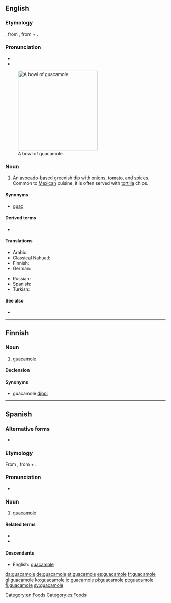 {{also|Guacamole}}
==English==
{{wikipedia}}

===Etymology===
{{bor|en|es|guacamole}}, from {{der|en|nci|āhuacamōlli}}, from {{m|nci|āhuacatl||[[testicle]]; [[avocado]]}} + {{m|nci|mōlli||[[sauce]]; [[broth]]}}.

===Pronunciation===
* {{IPA|/ˌɡwakəˈmoʊli/|lang=en}}
* {{rhymes|əʊli|lang=en}}

[[File:Guacamole.jpg|right|thumb|250px|A bowl of guacamole.]]

===Noun===
{{en-noun|~}}

# An [[avocado]]-based greenish dip with [[onion]]s, [[tomato]], and [[spice]]s. Common to [[Mexican]] cuisine, it is often served with [[tortilla]] chips.

====Synonyms====
* {{sense|avocado-based greenish dip}} {{qualifier|informal}} [[guac]]

====Derived terms====
* {{l|en|holy guacamole}}

====Translations====
{{trans-top|avocado-based greenish dip}}
* Arabic: {{t|ar|غُوَّاكَامُولِي}}
* Classical Nahuatl: {{t|nci|āhuacamōlli}}
* Finnish: {{t+|fi|guacamole}}
* German: {{t+|de|Guacamole|f}}
{{trans-mid}}
* Russian: {{t+|ru|гуакамоле}}
* Spanish: {{t+|es|guacamole}}
* Turkish: {{t|tr|guakamole}}
{{trans-bottom}}

====See also====
* {{l|en|avocado}}

[[Category:en:Foods]]

----

==Finnish==

===Noun===
{{fi-noun}}

# [[#English|guacamole]] {{gloss|dip}}

====Declension====
{{fi-decl-nalle|guacamol|||a}}

====Synonyms====
* guacamole [[dippi]]

----

==Spanish==

===Alternative forms===
* {{l|es|guacamol}} {{qualifier|Central America, Cuba}}
{{wikipedia|lang=es}}

===Etymology===
From {{etyl|nci|es}} {{m|nci|āhuacamōlli}}, from {{m|nci|āhuacatl||avocado fruit}} + {{m|nci|mōlli||sauce, something ground}}.

===Pronunciation===
* {{IPA|/ɡwa.kaˈmo.le/|/wa.kaˈmo.le/|lang=es}}

===Noun===
{{es-noun|m}}

# [[#English|guacamole]]

====Related terms====
* {{l|es|aguacate}}
* {{l|es|mole}}

====Descendants====
* English: [[#English|guacamole]]

[[Category:es:Foods]]

[[da:guacamole]]
[[de:guacamole]]
[[et:guacamole]]
[[es:guacamole]]
[[fr:guacamole]]
[[gl:guacamole]]
[[ko:guacamole]]
[[io:guacamole]]
[[pl:guacamole]]
[[pt:guacamole]]
[[fi:guacamole]]
[[sv:guacamole]]